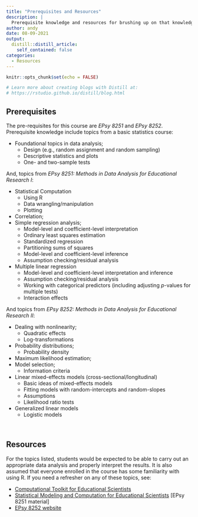 ```yaml
---
title: "Prerequisites and Resources"
description: |
  Prerequisite knowledge and resources for brushing up on that knowledge.
author: andy
date: 08-09-2021
output:
  distill::distill_article:
    self_contained: false
categories:
  - Resources
---
```


```r
knitr::opts_chunk$set(echo = FALSE)

# Learn more about creating blogs with Distill at:
# https://rstudio.github.io/distill/blog.html

```



## Prerequisites

The pre-requisites for this course are *EPsy 8251* and *EPsy 8252*. Prerequisite knowledge include topics from a basic statistics course: 

- Foundational topics in data analysis;
  + Design (e.g., random assignment and random sampling)
  + Descriptive statistics and plots
  + One- and two-sample tests

And, topics from *EPsy 8251: Methods in Data Analysis for Educational Research I*:   
  
- Statistical Computation
  + Using R
  + Data wrangling/manipulation
  + Plotting
- Correlation;
- Simple regression analysis;
  + Model-level and coefficient-level interpretation
  + Ordinary least squares estimation
  + Standardized regression
  + Partitioning sums of squares
  + Model-level and coefficient-level inference
  + Assumption checking/residual analysis
- Multiple linear regression
  + Model-level and coefficient-level interpretation and inference
  + Assumption checking/residual analysis
  + Working with categorical predictors (including adjusting *p*-values for multiple tests)
  + Interaction effects
  
And topics from *EPsy 8252: Methods in Data Analysis for Educational Research II*:

- Dealing with nonlinearity;
  + Quadratic effects
  + Log-transformations
- Probability distributions;
  + Probability density
- Maximum likelihood estimation;
- Model selection;
  + Information criteria
- Linear mixed-effects models (cross-sectional/longitudinal)
  + Basic ideas of mixed-effects models
  + Fitting models with random-intercepts and random-slopes
  + Assumptions
  + Likelihood ratio tests
- Generalized linear models
  + Logistic models


<br />

## Resources

For the topics listed, students would be expected to be able to carry out an appropriate data analysis and properly interpret the results. It is also assumed that everyone enrolled in the course has some familiarity with using R. If you need a refresher on any of these topics, see:

- [Computational Toolkit for Educational Scientists](https://zief0002.github.io/toolkit/)
- [Statistical Modeling and Computation for Educational Scientists](https://zief0002.github.io/modeling/) [EPsy 8251 material]
- [EPsy 8252 website](http://zief0002.github.io/epsy-8252/)

